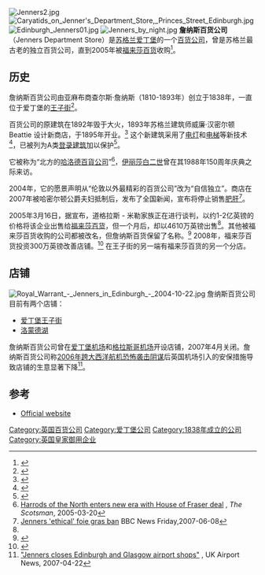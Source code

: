 {{coord|55|57|10|N|3|11|39|W|display=title}}
[[File:Jenners2.jpg|thumb]]
[[File:Caryatids_on_Jenner's_Department_Store,_Princes_Street_Edinburgh.jpg|thumb]]
[[File:Edinburgh_Jenners01.jpg|thumb]]
[[File:Jenners_by_night.jpg|thumb]]
'''詹纳斯百货公司'''（Jenners Department Store）是[[苏格兰|苏格兰]][[爱丁堡|爱丁堡]]的一个[[百货公司|百货公司]]，曾是苏格兰最古老的独立百货公司，直到2005年被[[福来莎百货|福来莎百货]]收购<ref name="Bowers">{{Citation | last=Bowers | first=Simon | title=House of Fraser buys Scotland's oldest department store for £46m | newspaper=The Guardian | publication-place=London | date=22 March 2005 | url=https://www.theguardian.com/business/2005/mar/22/3?INTCMP=SRCH | accessdate=2017-02-24 | archive-date=2020-11-19 | archive-url=https://web.archive.org/web/20201119175032/https://www.theguardian.com/business/2005/mar/22/3?INTCMP=SRCH | dead-url=no }}</ref>。

== 历史 ==
詹纳斯百货公司由亚麻布商查尔斯·詹纳斯（1810-1893年）创立于1838年，一直位于爱丁堡的[[王子街|王子街]]<ref>{{cite book|title=BIOGRAPHICAL INDEX OF FORMER FELLOWS OF THE ROYAL SOCIETY OF EDINBURGH 1783 – 2002|date=2006-07|publisher=The Royal Society of Edinburgh|isbn=0 902 198 84 X|url=https://www.royalsoced.org.uk/cms/files/fellows/biographical_index/fells_indexp1.pdf|access-date=2017-02-24|archive-date=2013-01-24|archive-url=https://web.archive.org/web/20130124115814/http://www.royalsoced.org.uk/cms/files/fellows/biographical_index/fells_indexp1.pdf|dead-url=no}}</ref>。

百货公司的原建筑在1892年毁于大火，1893年苏格兰建筑师威廉·汉密尔顿Beattie 设计新商店，于1895年开业。<ref>{{Cite web |url=http://www.edinburgharchitecture.co.uk/jenners_edinburgh.htm |title=Edinburgh Architecture website |access-date=2017-02-24 |archive-date=2013-10-13 |archive-url=https://web.archive.org/web/20131013063505/http://www.edinburgharchitecture.co.uk/jenners_edinburgh.htm |dead-url=no }}</ref> 这个新建筑采用了[[电灯|电灯]]和[[电梯|电梯]]等新技术<ref>{{Cite web |url=http://canmore.rcahms.gov.uk/en/site/115649/details/edinburgh+47+48+49+50+51+52+princes+street+jenners/ |title=The Royal Commission on the Ancient and Historical Monuments of Scotland website |access-date=2017-02-24 |archive-date=2013-04-09 |archive-url=https://web.archive.org/web/20130409194907/http://canmore.rcahms.gov.uk/en/site/115649/details/edinburgh+47+48+49+50+51+52+princes+street+jenners/ |dead-url=no }}</ref>，已被列为A类[[登录建筑|登录建筑]]加以保护<ref>{{cite web |url=http://hsewsf.sedsh.gov.uk/hslive/hsstart?P_HBNUM=29505 |title=47-52 (inclusive nos) Princes Street and South St David Street, Jenners Department Store: Listed Building Report}}</ref>。

它被称为“北方的[[哈洛德百貨公司|哈洛德百貨公司]]”<ref>[http://business.scotsman.com/retail/Harrods-of-the-North-enters.2611996.jp Harrods of the North enters new era with House of Fraser deal] {{Wayback|url=http://business.scotsman.com/retail/Harrods-of-the-North-enters.2611996.jp |date=20110605085010 }}, ''The Scotsman'', 2005-03-20</ref>，[[伊丽莎白二世|伊丽莎白二世]]曾在其1988年150周年庆典之际来访。

2004年，它的愿景声明从“伦敦以外最精彩的百货公司”改为“自信独立”。商店在2007年被哈密尔顿公爵夫妇抵制后，发布了全国新闻，宣布将停止销售[[肥肝|肥肝]]<ref>[http://news.bbc.co.uk/1/hi/scotland/edinburgh_and_east/6734091.stm Jenners 'ethical' foie gras ban] {{Wayback|url=http://news.bbc.co.uk/1/hi/scotland/edinburgh_and_east/6734091.stm |date=20070917215350 }} BBC News Friday,2007-06-08</ref>。

2005年3月16日，据宣布，道格拉斯 - 米勒家族正在进行谈判，以约1-2亿英镑的价格将该企业出售给[[福来莎百货|福来莎百货]]，但一个月后，却以4610万英镑出售<ref name="Bowers"/>。其他被福来莎百货收购的公司都被改名，但詹纳斯百货保留了名称。<ref>{{Citation | last=Morley | first=Chris | title=Fears for future of Beatties store | newspaper=Birmingham Mail | publication-place=Birmingham | date=2006-01-06 | url=http://www.birminghammail.net/news/birmingham-news/2006/01/06/fears-for-future-of-beatties-store-97319-16553754 | accessdate=2017-02-24 | archive-date=2009-07-10 | archive-url=https://web.archive.org/web/20090710181428/http://www.birminghammail.net/news/birmingham-news/2006/01/06/fears-for-future-of-beatties-store-97319-16553754/ | dead-url=no }}</ref> 2008年，福来莎百货投资300万英镑改善店铺。<ref>{{Citation | last=Ferguson | first=Brian | title=Landmark store to have £4.5m revamp | newspaper=The Scotsman | publication-place=Edinburgh | date= 2008-07-25 | url=http://business.scotsman.com/jenners/Landmark-store-to-have-45m.4324480.jp}}</ref> 在王子街的另一端有福来莎百货的另一个分店。

==店铺==
[[File:Royal_Warrant_-_Jenners_in_Edinburgh_-_2004-10-22.jpg|thumb]]
詹纳斯百货公司目前有两个店铺：
*[[爱丁堡|爱丁堡]][[王子街|王子街]]
*[[洛蒙德湖|洛蒙德湖]]

詹纳斯百货公司曾在[[爱丁堡机场|爱丁堡机场]]和[[格拉斯哥机场|格拉斯哥机场]]开设店铺，2007年4月关闭。詹纳斯百货公司称[[2006年跨大西洋航机恐怖袭击阴谋|2006年跨大西洋航机恐怖袭击阴谋]]后英国机场引入的安保措施导致店铺的生意显著下降<ref>[http://www.uk-airport-news.info/glasgow-airport-news-220407.htm "Jenners closes Edinburgh and Glasgow airport shops"] {{Wayback|url=http://www.uk-airport-news.info/glasgow-airport-news-220407.htm |date=20070427111541 }}, UK Airport News, 2007-04-22</ref>。

==参考==
{{reflist}}
*[https://web.archive.org/web/20161126095028/http://www.houseoffraser.co.uk/edinburgh-jenners-department-store/store_page_0450,default,pg.html Official website]

{{英国百货公司}}
[[Category:英国百货公司|Category:英国百货公司]]
[[Category:爱丁堡公司|Category:爱丁堡公司]]
[[Category:1838年成立的公司|Category:1838年成立的公司]]
[[Category:英国皇家御用企业|Category:英国皇家御用企业]]